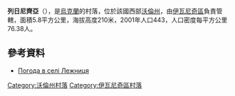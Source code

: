 {{coord|50|43|37|N|24|5|40|E|scale:30000|display=title}}

'''列日尼齊亞'''（{{lang-uk|Лежниця}}），是[[烏克蘭|烏克蘭]]的村落，位於該國西部[[沃倫州|沃倫州]]，由[[伊瓦尼奇區|伊瓦尼奇區]]負責管轄，面積5.8平方公里，海拔高度210米，2001年人口443，人口密度每平方公里76.38人。

==參考資料==
* [http://weather.in.ua/ua/volynskaja/13160 Погода в селі Лежниця] {{Wayback|url=http://weather.in.ua/ua/volynskaja/13160 |date=20200919150046 }}

[[Category:沃倫州村落|Category:沃倫州村落]]
[[Category:伊瓦尼奇區村落|Category:伊瓦尼奇區村落]]


{{Volyn-geo-stub}}